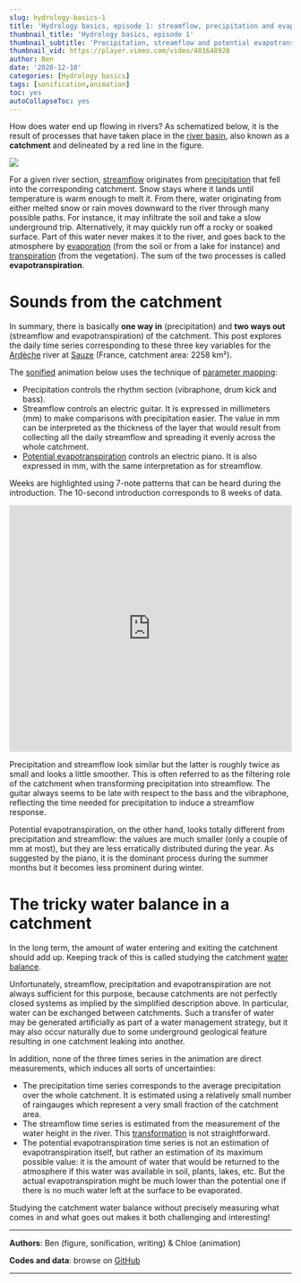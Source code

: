 ---
slug: hydrology-basics-1
title: 'Hydrology basics, episode 1: streamflow, precipitation and evapotranspiration'
thumbnail_title: 'Hydrology basics, episode 1'
thumbnail_subtitle: 'Precipitation, streamflow and potential evapotranspiration'
thumbnail_vid: https://player.vimeo.com/video/481648928
author: Ben
date: '2020-12-10'
categories: [Hydrology basics]
tags: [sonification,animation]
toc: yes
autoCollapseToc: yes
---

How does water end up flowing in rivers? As schematized below, it is the result of processes that have taken place in the [river basin](https://en.wikipedia.org/wiki/Drainage_basin), also known as a **catchment** and delineated by a red line in the figure.

<p> </p>

![](/img/CatchmentWaterBalance.png)

<p> </p>

For a given river section, [streamflow](https://www.usgs.gov/special-topic/water-science-school/science/streamflow-and-water-cycle) originates from [precipitation](https://www.usgs.gov/special-topic/water-science-school/science/precipitation-and-water-cycle) that fell into the corresponding catchment. Snow stays where it lands until temperature is warm enough to melt it. From there, water originating from either melted snow or rain moves downward to the river through many possible paths. For instance, it may infiltrate the soil and take a slow underground trip. Alternatively, it may quickly run off a rocky or soaked surface. Part of this water never makes it to the river, and goes back to the atmosphere by [evaporation](https://www.usgs.gov/special-topic/water-science-school/science/evaporation-and-water-cycle) (from the soil or from a lake for instance) and [transpiration](https://www.usgs.gov/special-topic/water-science-school/science/evapotranspiration-and-water-cycle) (from the vegetation). The sum of the two processes is called **evapotranspiration**.

# Sounds from the catchment

In summary, there is basically **one way in** (precipitation) and **two ways out** (streamflow and evapotranspiration) of the catchment. This post explores the daily time series corresponding to these three key variables for the [Ardèche](https://en.wikipedia.org/wiki/Ard%C3%A8che_(river)) river at [Sauze](https://www.geoportail.gouv.fr/carte?c=4.116443038350031,44.46652662602236&z=9&l0=GEOGRAPHICALGRIDSYSTEMS.MAPS.SCAN-EXPRESS.STANDARD::GEOPORTAIL:OGC:WMTS(1)&l1=ORTHOIMAGERY.ORTHOPHOTOS::GEOPORTAIL:OGC:WMTS(1)&l2=ELEVATION.SLOPES::GEOPORTAIL:OGC:WMTS(0.52)&l3=HYDROGRAPHY.HYDROGRAPHY::GEOPORTAIL:OGC:WMTS(1)&d4=3035764(1)&permalink=yes) (France, catchment area: 2258 km²).

The [sonified](/blog/sonification-intro/) animation below uses the technique of [parameter mapping](/blog/sonification-pitch-volume-mapping/):

* Precipitation controls the rhythm section (vibraphone, drum kick and bass).
* Streamflow controls an electric guitar. It is expressed in millimeters (mm) to make comparisons with precipitation easier. The value in mm can be interpreted as the thickness of the layer that would result from collecting all the daily streamflow and spreading it evenly across the whole catchment.
* [Potential evapotranspiration](https://en.wikipedia.org/wiki/Potential_evaporation) controls an electric piano. It is also expressed in mm, with the same interpretation as for streamflow.

Weeks are highlighted using 7-note patterns that can be heard during the introduction. The 10-second introduction corresponds to 8 weeks of data. 

<p> </p>

<iframe src="https://player.vimeo.com/video/481648928" frameborder="0" width="100%" height="440" allowfullscreen="allowfullscreen"></iframe>

<p> </p>

Precipitation and streamflow look similar but the latter is roughly twice as small and looks a little smoother. This is often referred to as the filtering role of the catchment when transforming precipitation into streamflow. The guitar always seems to be late with respect to the bass and the vibraphone, reflecting the time needed for precipitation to induce a streamflow response.

Potential evapotranspiration, on the other hand, looks totally different from precipitation and streamflow: the values are much smaller (only a couple of mm at most), but they are less erratically distributed during the year. As suggested by the piano, it is the dominant process during the summer months but it becomes less prominent during winter.

# The tricky water balance in a catchment

In the long term, the amount of water entering and exiting the catchment should add up. Keeping track of this is called studying the catchment [water balance](https://en.wikipedia.org/wiki/Water_balance).

Unfortunately, streamflow, precipitation and evapotranspiration are not always sufficient for this purpose, because catchments are not perfectly closed systems as implied by the simplified description above. In particular, water can be exchanged between catchments. Such a transfer of water may be generated artificially as part of a water management strategy, but it may also occur naturally due to some underground geological feature resulting in one catchment leaking into another.

In addition, none of the three times series in the animation are direct measurements, which induces all sorts of uncertainties:

* The precipitation time series corresponds to the average precipitation over the whole catchment. It is estimated using a relatively small number of raingauges which represent a very small fraction of the catchment area.
* The streamflow time series is estimated from the measurement of the water height in the river. This [transformation](https://www.usgs.gov/special-topic/water-science-school/science/how-streamflow-measured) is not straightforward.
* The potential evapotranspiration time series is not an estimation of evapotranspiration itself, but rather an estimation of its maximum possible value: it is the amount of water that would be returned to the atmosphere if this water was available in soil, plants, lakes, etc. But the actual evapotranspiration might be much lower than the potential one if there is no much water left at the surface to be evaporated.

Studying the catchment water balance without precisely measuring what comes in and what goes out makes it both challenging and interesting!

---

**Authors**: Ben (figure, sonification, writing) & Chloe (animation)

**Codes and data**: browse on [GitHub](https://github.com/globXblog/scripts/tree/main/src/hydrology-basics-1)

---
